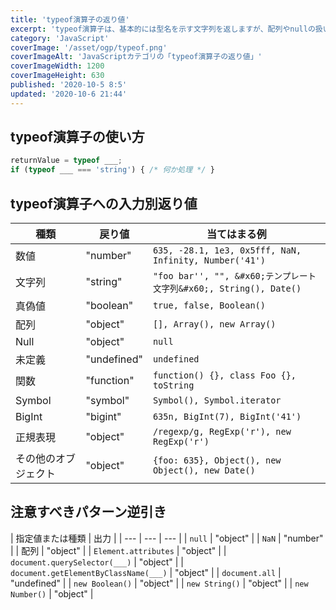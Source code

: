 ```yaml
---
title: 'typeof演算子の返り値'
excerpt: 'typeof演算子は、基本的には型名を示す文字列を返しますが、配列やnullの扱いなど注意すべき点もあります。'
category: 'JavaScript'
coverImage: '/asset/ogp/typeof.png'
coverImageAlt: 'JavaScriptカテゴリの「typeof演算子の返り値」'
coverImageWidth: 1200
coverImageHeight: 630
published: '2020-10-5 8:5'
updated: '2020-10-6 21:44'
---
```


## typeof演算子の使い方

```js
returnValue = typeof ___;
if (typeof ___ === 'string') { /* 何か処理 */ }
```

## typeof演算子への入力別返り値

| 種類 | 戻り値 | 当てはまる例 |
| --- | --- | --- |
| 数値 | "number" | `635, -28.1, 1e3, 0x5fff, NaN, Infinity, Number('41')` |
| 文字列 | "string" | <HTMLUnescape>`"foo bar'', "", &#x60;テンプレート文字列&#x60;, String(), Date()`</HTMLUnescape> |
| 真偽値 | "boolean" | `true, false, Boolean()` |
| 配列 | "object" | `[], Array(), new Array()` |
| Null | "object" | `null` |
| 未定義 | "undefined" | `undefined` |
| 関数 | "function" | `function() {}, class Foo {}, toString` |
| Symbol | "symbol" | `Symbol(), Symbol.iterator` |
| BigInt | "bigint" | `635n, BigInt(7), BigInt('41')` |
| 正規表現 | "object" | `/regexp/g, RegExp('r'), new RegExp('r')` |
| その他のオブジェクト | "object" | `{foo: 635}, Object(), new Object(), new Date()` |

## 注意すべきパターン逆引き

| 指定値または種類 | 出力 |
| --- | --- | --- |
| `null` | "object" |
| `NaN` | "number" |
| 配列 | "object" |
| `Element.attributes` | "object" |
| `document.querySelector(___)` | "object" |
| `document.getElementByClassName(___)` | "object" |
| `document.all` | "undefined" |
| `new Boolean()` | "object" |
| `new String()` | "object" |
| `new Number()` | "object" |